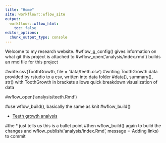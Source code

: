 ```yaml
---
title: "Home"
site: workflowr::wflow_site
output:
  workflowr::wflow_html:
    toc: false
editor_options:
  chunk_output_type: console
---
```


Welcome to my research website.
#wflow_g_config() gives information on what git this project is attached to
#wflow_open('analysis/index.rmd') builds an rmd file for this project

#write.csv(ToothGrowth, file = 'data/teeth.csv')
#writing ToothGrowth data provided by rstudio to a csv, written into data folder
#data(), summary(), str() with ToothGrowth in brackets allows quick breakdown visualization of data

#wflow_open('analysis/teeth.Rmd')

#use wflow_build(), basically the same as knit
#wflow_build()

* [Teeth growth analysis](teeth.html)

#the * just tells us this is a bullet point
#then wflow_build() again to build the changes and wflow_publish('analysis/index.Rmd', message = 'Adding links) to commit
